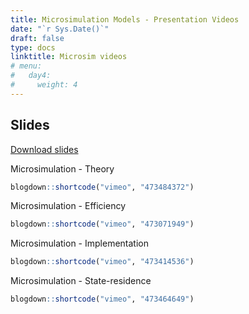 ---
title: Microsimulation Models - Presentation Videos
date: "`r Sys.Date()`"
draft: false
type: docs
linktitle: Microsim videos
# menu:
#   day4:
#     weight: 4
---

## Slides

[Download slides](../../../rmds/2020_CDC_Microsimulation_Slides_toShare.pdf)

Microsimulation - Theory 

```{r, echo=F}
blogdown::shortcode("vimeo", "473484372")
```

Microsimulation - Efficiency

```{r, echo=F}
blogdown::shortcode("vimeo", "473071949")
```

Microsimulation - Implementation

```{r, echo=F}
blogdown::shortcode("vimeo", "473414536")
```

Microsimulation - State-residence

```{r, echo=F}
blogdown::shortcode("vimeo", "473464649")
```


